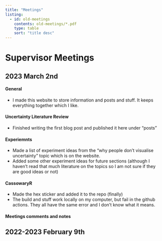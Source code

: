 ```yaml
---
title: "Meetings"
listing:
  - id: old-meetings
    contents: old-meetings/*.pdf
    type: table
    sort: "title desc"
---
```


# Supervisor Meetings
## 2023 March 2nd
  
#### General
- I made this website to store information and posts and stuff. It keeps everything together which I like.
  
#### Uncertainty Literature Review
- Finished writing the first blog post and published it here under "posts"
  
#### Experiemnts
- Made a list of experiment ideas from the "why people don't visualise uncertainty" topic which is on the website.
- Added some other experiment ideas for future sections (although I haven't read that much literature on the topics so I am not sure if they are good ideas or not)
  
#### CassowaryR
- Made the hex sticker and added it to the repo (finally)
- The build and stuff work locally on my computer, but fail in the github actions. They all have the same error and I don't know what it means.
  
#### Meetings comments and notes

  
## 2022-2023 February 9th
::: {#old-meetings}
:::